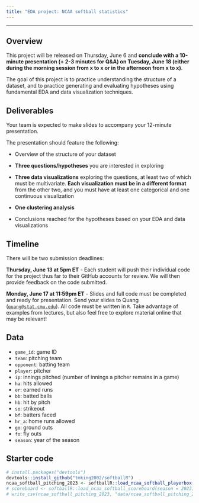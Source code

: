 ```yaml
---
title: "EDA project: NCAA softball statistics"
---
```


---

## Overview

This project will be released on Thursday, June 6 and **conclude with a 10-minute presentation (+ 2-3 minutes for Q&A) on Tuesday, June 18 (either during the morning session from x to x or in the afternoon from x to x)**.

The goal of this project is to practice understanding the structure of a dataset, and to practice generating and evaluating hypotheses using fundamental EDA and data visualization techniques.

## Deliverables

Your team is expected to make slides to accompany your 12-minute presentation.

<!-- The timing is strict; you will only have no more than 12 minutes to present.  -->

The presentation should feature the following:

-   Overview of the structure of your dataset

-   **Three questions/hypotheses** you are interested in exploring

-   **Three data visualizations** exploring the questions, at least two of which must be multivariate. **Each visualization must be in a different format** from the other two, and you must have at least one categorical and one continuous visualization

-   **One clustering analysis**

-   Conclusions reached for the hypotheses based on your EDA and data visualizations

## Timeline

There will be two submission deadlines:

**Thursday, June 13 at 5pm ET** - Each student will push their individual code for the project thus far to their GitHub accounts for review. We will then provide feedback on the code submitted.

**Monday, June 17 at 11:59pm ET** - Slides and full code must be completed and ready for presentation. Send your slides to Quang ([`quang@stat.cmu.edu`](mailto:quang@stat.cmu.edu)). All code must be written in `R`. Take advantage of examples from lectures, but also feel free to explore material online that may be relevant!

## Data

-   `game_id`: game ID
-   `team`: pitching team
-   `opponent`: batting team
-   `player`: pitcher
-   `ip`: innings pitched (number of innings a pitcher remains in a game)
-   `ha`: hits allowed
-   `er`: earned runs
-   `bb`: batted balls
-   `hb`: hit by pitch
-   `so`: strikeout
-   `bf`: batters faced\
-   `hr_a`: home runs allowed
-   `go`: ground outs
-   `fo`: fly outs\
-   `season`: year of the season

## Starter code

```r
# install.packages("devtools")
devtools::install_github("tmking2002/softballR")
ncaa_softball_pitching_2023 <- softballR::load_ncaa_softball_playerbox(season = 2023, category = "Pitching")
# scoreboard <- softballR::load_ncaa_softball_scoreboard(season = 2023)
# write_csv(ncaa_softball_pitching_2023, "data/ncaa_softball_pitching_2023.csv")
```